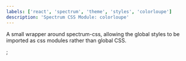 ```yaml
---
labels: ['react', 'spectrum', 'theme', 'styles', 'colorloupe']
description: 'Spectrum CSS Module: colorloupe'
---
```



A small wrapper around spectrum-css, allowing the global
styles to be imported as css modules rather than global CSS.

<CSSModulePreview styles={styles} />;
